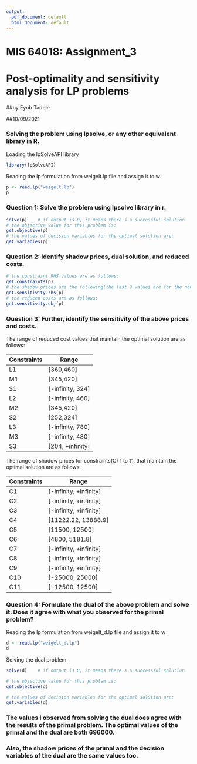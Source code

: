 ```yaml
---
output:
  pdf_document: default
  html_document: default
---
```


# MIS 64018: Assignment_3
# Post-optimality and sensitivity analysis for LP problems

##by Eyob Tadele

##10/09/2021

### Solving the problem using lpsolve, or any other equivalent library in R.
Loading the lpSolveAPI library
```r
library(lpSolveAPI)
```
Reading the lp formulation from weigelt.lp file and assign it to w 
```r
p <- read.lp("weigelt.lp")
p
```
### Question 1: Solve the problem using lpsolve library in r.
```r
solve(p)    # if output is 0, it means there's a successful solution
# the objective value for this problem is:
get.objective(p)        
# the values of decision variables for the optimal solution are:
get.variables(p)        
```
### Question 2: Identify shadow prices, dual solution, and reduced costs.
```r
# the constraint RHS values are as follows: 
get.constraints(p)      
# the shadow prices are the following(the last 9 values are for the non-negativity constraints):
get.sensitivity.rhs(p) 
# the reduced costs are as follows: 
get.sensitivity.obj(p)  
```
### Question 3: Further, identify the sensitivity of the above prices and costs.
The range of reduced cost values that maintain the optimal solution are as follows:

Constraints   |   Range
-----------   |   ----------------
L1            |   [360,460] 
M1            |   [345,420] 
S1            |   [-infinity, 324]
L2            |   [-infinity, 460]
M2            |   [345,420]
S2            |   [252,324]
L3            |   [-infinity, 780]
M3            |   [-infinity, 480]
S3            |   [204, +infinity]



The range of shadow prices for constraints(C) 1 to 11, that maintain the optimal solution are as follows: 

Constraints   |   Range
-----------   |   ----------------
C1            |   [-infinity, +infinity]
C2            |   [-infinity, +infinity]
C3            |   [-infinity, +infinity]
C4            |   [11222.22, 13888.9]
C5            |   [11500, 12500]
C6            |   [4800, 5181.8]
C7            |   [-infinity, +infinity]
C8            |   [-infinity, +infinity]
C9            |   [-infinity, +infinity]
C10           |   [-25000, 25000]
C11           |   [-12500, 12500]

### Question 4: Formulate the dual of the above problem and solve it. Does it agree with what you observed for the primal problem?

Reading the lp formulation from weigelt_d.lp file and assign it to w 
```r
d <- read.lp("weigelt_d.lp")
d
```
Solving the dual problem
```r
solve(d)    # if output is 0, it means there's a successful solution

# the objective value for this problem is:
get.objective(d)        

# the values of decision variables for the optimal solution are:
get.variables(d)        
```

### The values I observed from solving the dual does agree with the results of the primal problem. The optimal values of the primal and the dual are both 696000. 
### Also, the shadow prices of the primal and the decision variables of the dual are the same values too.